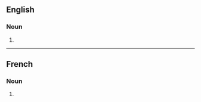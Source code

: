 ==English==

===Noun===
{{head|en|noun form}}

# {{plural of|en|transposition}}

----

==French==

===Noun===
{{head|fr|noun form|g=f}}

# {{plural of|fr|transposition}}